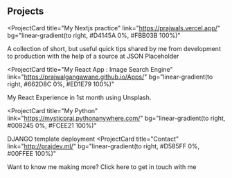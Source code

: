 ## Projects

<ProjectCard
  title="My Nextjs practice"
  link="https://prajwals.vercel.app/"
  bg="linear-gradient(to right, #D4145A 0%, #FBB03B 100%)"
>
  A collection of short, but useful quick tips shared by me from development to production with the help of a source at 
  <a href='https://jsonplaceholder.typicode.com/' style='text-decoration:none'> JSON Placeholder</a>
</ProjectCard>

<ProjectCard
  title="My React App : Image Search Engine"
  link="https://prajwalgangawane.github.io/Apps/"
  bg="linear-gradient(to right, #662D8C 0%, #ED1E79 100%)"
>
  My React Experience in 1st month using <a href='https://unsplash.com/' style='text-decoration:none'>Unsplash.</a>
</ProjectCard>

<ProjectCard
  title="My Python"
  link="https://mysticpraj.pythonanywhere.com/"
  bg="linear-gradient(to right, #009245 0%, #FCEE21 100%)"
>
  DJANGO template deployment
</ProjectCard>
<ProjectCard
  title="Contact"
  link="http://prajdev.ml/"
  bg="linear-gradient(to right, #D585FF 0%, #00FFEE 100%)"
>
  Want to know me making more?
  Click here to get in touch with me 
</ProjectCard>
